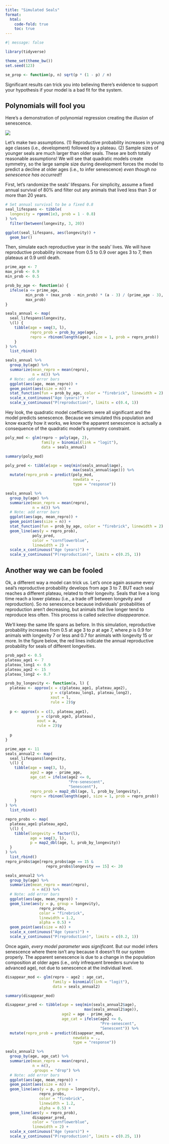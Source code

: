 ```yaml
---
title: "Simulated Seals"
format: 
  html:
    code-fold: true
    toc: true
---
```


```r
#| message: false

library(tidyverse)

theme_set(theme_bw())
set.seed(123)

se_prop <- function(p, n) sqrt(p * (1 - p) / n)

```

Significant results can trick you into believing there's evidence to support your hypothesis if your model is a bad fit for the system.

## Polynomials will fool you

Here's a demonstration of polynomial regression creating the *illusion* of senescence.

![](images/arrested-development-gob-bluth.gif)

Let's make two assumptions. (1) Reproductive probability increases in young age classes (i.e., development) followed by a plateau. (2) Sample sizes of younger seals are much larger than older seals. These are both totally reasonable assumptions! We will see that quadratic models create symmetry, so the large sample size during development forces the model to predict a decline at older ages (i.e., to infer senescence) *even though no senescence has occurred!!*

First, let's randomize the seals' lifespans. For simplicity, assume a fixed annual survival of 80% and filter out any animals that lived less than 3 or more than 20 years.

```r

# Set annual survival to be a fixed 0.8
seal_lifespans <- tibble(
  longevity = rgeom(1e3, prob = 1 - 0.8)
) %>% 
  filter(between(longevity, 3, 20))

ggplot(seal_lifespans, aes(longevity)) +
  geom_bar()

```

Then, simulate each reproductive year in the seals' lives. We will have reproductive probability increase from 0.5 to 0.9 over ages 3 to 7, then plateaus at 0.9 until death.

```r

prime_age <- 7
max_prob <- 0.9
min_prob <- 0.5

prob_by_age <- function(a) {
  ifelse(a <= prime_age, 
         min_prob + (max_prob - min_prob) * (a - 3) / (prime_age - 3),
         max_prob)
}

seals_annual <- map(
  seal_lifespans$longevity,
  \(l) {
    tibble(age = seq(3, l),
           repro_prob = prob_by_age(age),
           repro = rbinom(length(age), size = 1, prob = repro_prob))
    }
) %>% 
  list_rbind()

seals_annual %>% 
  group_by(age) %>% 
  summarize(mean_repro = mean(repro),
            n = n()) %>% 
  # Note: add error bars
  ggplot(aes(age, mean_repro)) +
  geom_point(aes(size = n)) +
  stat_function(fun = prob_by_age, color = "firebrick", linewidth = 2) +
  scale_x_continuous("Age (years)") +
  scale_y_continuous("P(reproduction)", limits = c(0.4, 1))

```

Hey look, the quadratic model coefficients were all significant and the model predicts senescence. Because we simulated this population and know exactly how it works, we know the apparent senescence is actually a consequence of the quadratic model's symmetry constraint.

```r

poly_mod <- glm(repro ~ poly(age, 2), 
                family = binomial(link = "logit"),
                data = seals_annual)

summary(poly_mod)

poly_pred <- tibble(age = seq(min(seals_annual$age),
                              max(seals_annual$age))) %>% 
  mutate(repro_prob = predict(poly_mod, 
                              newdata = .,
                              type = "response"))

seals_annual %>% 
  group_by(age) %>% 
  summarize(mean_repro = mean(repro),
            n = n()) %>% 
  # Note: add error bars
  ggplot(aes(age, mean_repro)) +
  geom_point(aes(size = n)) +
  stat_function(fun = prob_by_age, color = "firebrick", linewidth = 2) +
  geom_line(aes(y = repro_prob), 
            poly_pred, 
            color = "cornflowerblue", 
            linewidth = 2) +
  scale_x_continuous("Age (years)") +
  scale_y_continuous("P(reproduction)", limits = c(0.25, 1))
```

## Another way we can be fooled

Ok, a different way a model can trick us. Let's once again assume every seal's reproductive probability develops from age 3 to 7. BUT each seal reaches a different plateau, related to their longevity. Seals that live a long time reach a lower plateau (i.e., a trade off between longevity and reproduction). So no senescence because individuals' probabilities of reproduction aren't decreasing, but animals that live longer tend to reproduce less often. This process is called *selective disappearance*.

We'll keep the same life spans as before. In this simulation, reproductive probability increases from 0.5 at age 3 to *p* at age 7, where *p* is 0.9 for animals with longevity 7 or less and 0.7 for animals with longevity 15 or more. In the figure below, the red lines indicate the annual reproductive probability for seals of different longevities.

```r

prob_age3 <- 0.5
plateau_age1 <- 7
plateau_long1 <- 0.9
plateau_age2 <- 15
plateau_long2 <- 0.7

prob_by_longevity <- function(a, l) {
  plateau <- approx(x = c(plateau_age1, plateau_age2),
                    y = c(plateau_long1, plateau_long2),
                    xout = l,
                    rule = 2)$y
  
  p <- approx(x = c(3, plateau_age1),
              y = c(prob_age3, plateau),
              xout = a,
              rule = 2)$y
  
  p
}

prime_age <- 11
seals_annual2 <- map(
  seal_lifespans$longevity,
  \(l) {
    tibble(age = seq(3, l),
           age2 = age - prime_age,
           age_cat = ifelse(age2 <= 0,
                            "Pre-senescent",
                            "Senescent"),
           repro_prob = map2_dbl(age, l, prob_by_longevity),
           repro = rbinom(length(age), size = 1, prob = repro_prob))
    }
) %>% 
  list_rbind()

repro_probs <- map(
  plateau_age1:plateau_age2,
  \(l) {
    tibble(longevity = factor(l),
           age = seq(3, l),
           p = map2_dbl(age, l, prob_by_longevity))
  }
) %>% 
  list_rbind()
repro_probs$age[repro_probs$age == 15 &
                  repro_probs$longevity == 15] <- 20

seals_annual2 %>% 
  group_by(age) %>% 
  summarize(mean_repro = mean(repro),
            n = n()) %>% 
  # Note: add error bars
  ggplot(aes(age, mean_repro)) +
  geom_line(aes(y = p, group = longevity), 
               repro_probs,
               color = "firebrick", 
               linewidth = 1.2,
               alpha = 0.5) +
  geom_point(aes(size = n)) +
  scale_x_continuous("Age (years)") +
  scale_y_continuous("P(reproduction)", limits = c(0.2, 1))

```

Once again, *every model parameter was significant*. But our model infers senescence where there isn't any because it doesn't fit our system properly. The apparent senescence is due to a change in the population composition at older ages (i.e., only infrequent breeders survive to advanced age), not due to senescence at the individual level.

```r

disappear_mod <- glm(repro ~ age2 : age_cat, 
                     family = binomial(link = "logit"),
                     data = seals_annual2)

summary(disappear_mod)

disappear_pred <- tibble(age = seq(min(seals_annual2$age),
                                   max(seals_annual2$age)),
                         age2 = age - prime_age,
                         age_cat = ifelse(age2 <= 0,
                                          "Pre-senescent",
                                          "Senescent")) %>% 
  mutate(repro_prob = predict(disappear_mod, 
                              newdata = .,
                              type = "response"))

seals_annual2 %>% 
  group_by(age, age_cat) %>% 
  summarize(mean_repro = mean(repro),
            n = n(),
            .groups = "drop") %>% 
  # Note: add error bars
  ggplot(aes(age, mean_repro)) +
  geom_point(aes(size = n)) +
  geom_line(aes(y = p, group = longevity), 
               repro_probs,
               color = "firebrick", 
               linewidth = 1.2,
               alpha = 0.5) +
  geom_line(aes(y = repro_prob), 
            disappear_pred, 
            color = "cornflowerblue", 
            linewidth = 2) +
  scale_x_continuous("Age (years)") +
  scale_y_continuous("P(reproduction)", limits = c(0.25, 1))

```
